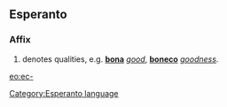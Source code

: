 ==Esperanto==
===Affix===
# denotes qualities, e.g. '''[[bona]]''' ''[[good]]'', '''[[boneco]]''' ''[[goodness]]''.

[[eo:ec-]]
[[Category:Esperanto language]]
{{Universala Vortaro}}